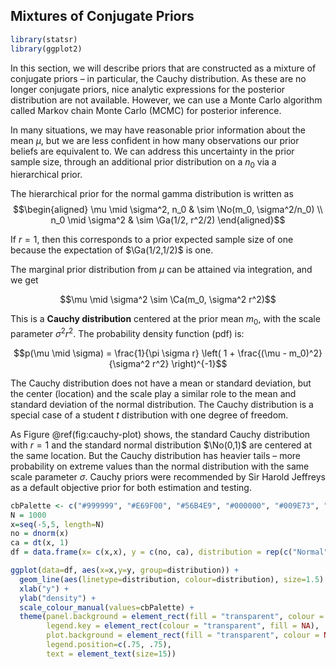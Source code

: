 ## Mixtures of Conjugate Priors  {#sec:NG-Cauchy}

```r
library(statsr)
library(ggplot2)
```

In this section, we will describe priors that are constructed as a mixture of conjugate priors -- in particular, the Cauchy distribution. As these are no longer conjugate priors, nice analytic expressions for the posterior distribution are not available. However, we can use a Monte Carlo algorithm called Markov chain Monte Carlo (MCMC) for posterior inference.

In many situations, we may have reasonable prior information about the mean $\mu$, but we are less confident in how many observations our prior beliefs are equivalent to. We can address this uncertainty in the prior sample size, through an additional prior distribution on a $n_0$ via a hierarchical prior.

The hierarchical prior for the normal gamma distribution is written as
$$\begin{aligned}
\mu \mid \sigma^2, n_0 & \sim \No(m_0, \sigma^2/n_0) \\
n_0 \mid \sigma^2 &  \sim \Ga(1/2, r^2/2)
\end{aligned}$$

  If $r=1$, then this corresponds to a prior expected sample size of one because the expectation of $\Ga(1/2,1/2)$ is one.

The marginal prior distribution from $\mu$ can be attained via integration, and we get

$$\mu \mid \sigma^2  \sim  \Ca(m_0, \sigma^2 r^2)$$

  This is a **Cauchy distribution** centered at the prior mean $m_0$, with the scale parameter $\sigma^2 r^2$. The probability density function (pdf) is:

  $$p(\mu \mid \sigma) = \frac{1}{\pi \sigma r} \left( 1 +  \frac{(\mu - m_0)^2} {\sigma^2 r^2}  \right)^{-1}$$

  The Cauchy distribution does not have a mean or standard deviation, but the center (location) and the scale play a similar role to the mean and standard deviation of the normal distribution. The Cauchy distribution is a special case of a student $t$ distribution with one degree of freedom.

As Figure \@ref(fig:cauchy-plot) shows, the standard Cauchy distribution with $r=1$ and the standard normal distribution $\No(0,1)$ are centered at the same location. But the Cauchy distribution has heavier tails -- more probability on extreme values than the normal distribution with the same scale parameter $\sigma$. Cauchy priors were recommended by Sir Harold Jeffreys as a default objective prior for both estimation and testing.


```r
cbPalette <- c("#999999", "#E69F00", "#56B4E9", "#000000", "#009E73", "#0072B2", "#D55E00", "#CC79A7")
N = 1000
x=seq(-5,5, length=N)
no = dnorm(x)
ca = dt(x, 1)
df = data.frame(x= c(x,x), y = c(no, ca), distribution = rep(c("Normal", "Cauchy"), c(N, N)))

ggplot(data=df, aes(x=x,y=y, group=distribution)) +
  geom_line(aes(linetype=distribution, colour=distribution), size=1.5) +
  xlab("y") +
  ylab("density") +
  scale_colour_manual(values=cbPalette) +
  theme(panel.background = element_rect(fill = "transparent", colour = NA),
        legend.key = element_rect(colour = "transparent", fill = NA),
        plot.background = element_rect(fill = "transparent", colour = NA),
        legend.position=c(.75, .75),
        text = element_text(size=15))
```

